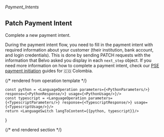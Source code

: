 ###### *Payment_Intents*

## Patch Payment Intent

Complete a new payment intent.


During the payment intent flow, you need to fill in the payment intent with required information about your customer (their institution, bank account, and login credentials). This is done by sending PATCH requests with the information that Belvo asked you display in each `next_step` object. If you need more information on how to complete a payment intent, check our <a href="https://developers.belvo.com/docs/colombia-pse#payment-intents" target="_blank">PSE payment initiation</a> guides for  🇨🇴 Colombia.


{/* rendered from operation template */}


    const python = <LanguageOperation parameters={<PythonParameters/>} response={<PythonResponse/>} usage={<PythonUsage/>}/>
    const typescript = <LanguageOperation parameters={<TypescriptParameters/>} response={<TypescriptResponse/>} usage={<TypescriptUsage/>}/>
    return <LanguageSwitch langToContent={{python, typescript}}/>
}

<Operation />

{/* end rendered section */}
